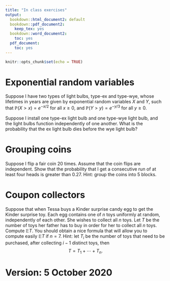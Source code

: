 ```yaml
---
title: "In class exercises"
output:
  bookdown::html_document2: default
  bookdown::pdf_document2:
    keep_tex: yes
  bookdown::word_document2:
    toc: yes
  pdf_document:
    toc: yes
---
```



```r
knitr::opts_chunk$set(echo = TRUE)
```


#  Exponential random variables

Suppose I have two types of light bulbs, type-ex and type-wye, whose lifetimes in years are given by  exponential random variables $X$ and $Y$, such that $\mathbb{P}(X >x) = e^{-x/2}$ for all $x \geq 0$,  and $\mathbb{P}(Y >y) = e^{-y/3}$ for all $y \geq 0$.    


 Suppose I install one type-ex light bulb and one type-wye light bulb, and the light bulbs function independently of one another.   What is the probability that the ex light bulb dies before the wye light bulb? 
 
 
# Grouping coins
 
 Suppose I flip a fair coin 20 times.  Assume that the coin flips are independent.  Show that the probability that I get a consecutive run of at least four heads is greater than $0.27$.  Hint: group the coins into 5 blocks.  

 
# Coupon collectors

Suppose that when Tessa buys a Kinder surprise candy egg to get the Kinder surprise toy.     Each egg contains one of $n$ toys uniformly at random, independently of each other.      She wishes to collect all $n$ toys.  Let $T$ be the number of toys her father has to buy in order for her to collect all $n$ toys.  Compute $\mathbb{E} T$.  You should obtain a nice formula that will allow you to compute easily $\mathbb{E} T$ if $n=7$.  Hint: let $T_i$ be the number of toys that need to be purchased, after collecting $i-1$ distinct toys, then 
$$ T = T_1 + \cdots +T_n.$$




# Version: 5 October 2020
<br>
<br>
<br>
